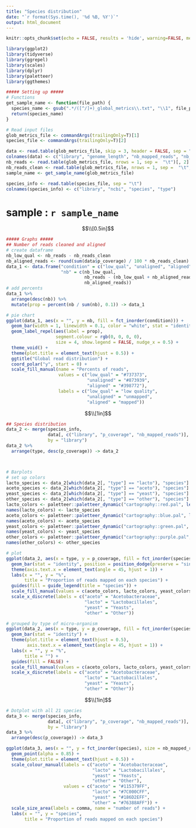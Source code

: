 ```yaml
---
title: "Species distribution"
date: "`r format(Sys.time(), '%d %B, %Y')`"
output: html_document
---
```


```r
knitr::opts_chunk$set(echo = FALSE, results = 'hide', warning=FALSE, message=FALSE, out.width = "100%")
```


```r
library(ggplot2)
library(tidyverse)
library(ggrepel)
library(scales)
library(dplyr)
library(paletteer)
library(ggthemes)

##### Setting up #####
# Functions
get_sample_name <- function(file_path) {
  species_name <- gsub(".*/([^/]+)_global_metrics\\.txt", "\\1", file_path)
  return(species_name)
}

# Read input files
glob_metrics_file <- commandArgs(trailingOnly=T)[1]
species_file <- commandArgs(trailingOnly=T)[2]

data <- read.table(glob_metrics_file, skip = 3, header = FALSE, sep = "\t")
colnames(data) <- c("library", "genome_length", "nb_mapped_reads", "nb_mapped_nt", "p_coverage")
nb_reads <- read.table(glob_metrics_file, nrows = 1, sep =  "\t")[, 2]
nb_reads_clean <- read.table(glob_metrics_file, nrows = 1, sep =  "\t", skip = 1)[, 2]
sample_name <- get_sample_name(glob_metrics_file)

species_info <- read.table(species_file, sep = "\t")
colnames(species_info) <- c("library", "ncbi", "species", "type")
```
# **sample : `r sample_name`**

$$\\[0.5in]$$

```r
##### Graphs #####
## Number of reads cleaned and aligned
# create dataframe
nb_low_qual <- nb_reads - nb_reads_clean
nb_aligned_reads <- round(sum(data$p_coverage) / 100 * nb_reads_clean)
data_1 <- data.frame("condition" = c("low_qual", "unaligned", "aligned"),
                     "nb" = c(nb_low_qual,
                              nb_reads - (nb_low_qual + nb_aligned_reads),
                              nb_aligned_reads))
# add percents
data_1 %>%
  arrange(desc(nb)) %>%
  mutate(prop = percent(nb / sum(nb), 0.1)) -> data_1 

# pie chart
ggplot(data_1, aes(x = "", y = nb, fill = fct_inorder(condition))) +
  geom_bar(width = 1, linewidth = 0.1, color = "white", stat = "identity") +
  geom_label_repel(aes(label = prop), 
                   segment.colour = rgb(0, 0, 0, 0),
                   size = 4, show.legend = FALSE, nudge_x = 0.5) +
  theme_void() +
  theme(plot.title = element_text(hjust = 0.5)) + 
  ggtitle("Global read distribution") +
  coord_polar("y", start = 0) +
  scale_fill_manual(name = "Percents of reads",
                    values = c("low_qual" = "#737373", 
                               "unaligned" = "#873939", 
                               "aligned" = "#398772"),
                    labels = c("low_qual" = "low quality", 
                               "unaligned" = "unmapped", 
                               "aligned" = "mapped"))
```

$$\\[1in]$$

```r
## Species distribution
data_2 <- merge(species_info, 
                data[, c("library", "p_coverage", "nb_mapped_reads")], 
                by = "library")
data_2 %>%
  arrange(type, desc(p_coverage)) -> data_2



# Barplots
# set up colors
lacto_species <- data_2[which(data_2[, "type"] == "lacto"), "species"]
aceto_species <- data_2[which(data_2[, "type"] == "aceto"), "species"]
yeast_species <- data_2[which(data_2[, "type"] == "yeast"), "species"]
other_species <- data_2[which(data_2[, "type"] == "other"), "species"]
lacto_colors <- paletteer::paletteer_dynamic("cartography::red.pal", length(lacto_species), -1)
names(lacto_colors) <- lacto_species
aceto_colors <- paletteer::paletteer_dynamic("cartography::blue.pal", length(aceto_species), -1)
names(aceto_colors) <- aceto_species
yeast_colors <- paletteer::paletteer_dynamic("cartography::green.pal", length(yeast_species), -1)
names(yeast_colors) <- yeast_species
other_colors <- paletteer::paletteer_dynamic("cartography::purple.pal", length(other_species), -1)
names(other_colors) <- other_species

# plot
ggplot(data_2, aes(x = type, y = p_coverage, fill = fct_inorder(species))) +
  geom_bar(stat = "identity", position = position_dodge(preserve = "single")) +
  theme(axis.text.x = element_text(angle = 45, hjust = 1)) +
  labs(x = "", y = "%", 
       title = "Proportion of reads mapped on each species") +
  guides(fill = guide_legend(title = "species")) +
  scale_fill_manual(values = c(aceto_colors, lacto_colors, yeast_colors, other_colors)) +
  scale_x_discrete(labels = c("aceto" = "Acetobacteraceae", 
                              "lacto" = "Lactobacillales", 
                              "yeast" = "Yeasts",
                              "other" = "Other"))
```


```r
# grouped by type of micro-organism
ggplot(data_2, aes(x = type, y = p_coverage, fill = fct_inorder(species))) +
  geom_bar(stat = "identity") +
  theme(plot.title = element_text(hjust = 0.5),
        axis.text.x = element_text(angle = 45, hjust = 1)) +
  labs(x = "", y = "%", 
       title = "") +
  guides(fill = FALSE) +
  scale_fill_manual(values = c(aceto_colors, lacto_colors, yeast_colors, other_colors)) +
  scale_x_discrete(labels = c("aceto" = "Acetobacteraceae", 
                              "lacto" = "Lactobacillales", 
                              "yeast" = "Yeasts",
                              "other" = "Other"))
```

$$\\[1in]$$

```r
# Dotplot with all 21 species
data_3 <- merge(species_info, 
                data[, c("library", "p_coverage", "nb_mapped_reads")], 
                by = "library")
data_3 %>%
  arrange(desc(p_coverage)) -> data_3

ggplot(data_3, aes(x = "", y = fct_inorder(species), size = nb_mapped_reads, color = type)) +
  geom_point(alpha = 0.85) +
  theme(plot.title = element_text(hjust = 0.5)) +
  scale_colour_manual(labels = c("aceto" = "Acetobacteraceae",
                                 "lacto" = "Lactobacillales",
                                 "yeast" = "Yeasts",
                                 "other" = "Other"),
                      values = c("aceto" = "#115379FF",
                                 "lacto" = "#7C000CFF",
                                 "yeast" = "#186D2EFF",
                                 "other" = "#76388AFF")) +
  scale_size_area(labels = comma, name = "number of reads") +
  labs(x = "", y = "species", 
       title = "Proportion of reads mapped on each species")
```

